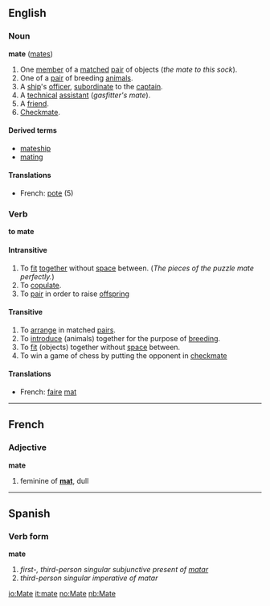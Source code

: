 ==English==
===Noun===
'''mate''' ([[mates]])

# One [[member]] of a [[match]]ed [[pair]] of objects (''the mate to this sock'').
# One of a [[pair]] of breeding [[animal]]s.
# A [[ship]]'s [[officer]], [[subordinate]] to the [[captain]].
# A [[technical]] [[assistant]] (''gasfitter's mate'').
# A [[friend]].
# [[Checkmate]].

====Derived terms====
*[[mateship]]
*[[mating]]

====Translations====
*French: [[pote]] (5)

===Verb===
'''to mate'''
====Intransitive====
# To [[fit]] [[together]] without [[space]] between.  (''The pieces of the puzzle mate perfectly.'')
# To [[copulate]].
# To [[pair]] in order to raise [[offspring]]

====Transitive====
# To [[arrange]] in matched [[pair]]s.
# To [[introduce]] (animals) together for the purpose of [[breeding]].
# To [[fit]] (objects) together without [[space]] between.
# To win a game of chess by putting the opponent in [[checkmate]]

====Translations====
*French: [[faire]] [[mat]]

----

==French==
===Adjective===
'''mate'''

# feminine of '''[[mat]]''', dull

-----

==Spanish==
===Verb form===
'''mate'''

# ''first-, third-person singular subjunctive present of [[matar]]''
# ''third-person singular imperative of matar''
[[io:Mate]]
[[it:mate]]
[[no:Mate]]
[[nb:Mate]]